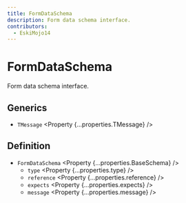 ```yaml
---
title: FormDataSchema
description: Form data schema interface.
contributors:
  - EskiMojo14
---
```



# FormDataSchema

Form data schema interface.

## Generics

- `TMessage` <Property {...properties.TMessage} />

## Definition

- `FormDataSchema` <Property {...properties.BaseSchema} />
  - `type` <Property {...properties.type} />
  - `reference` <Property {...properties.reference} />
  - `expects` <Property {...properties.expects} />
  - `message` <Property {...properties.message} />
